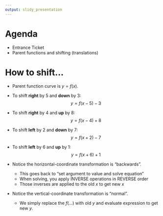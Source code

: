 ```yaml
---
output: slidy_presentation
---
```


# Agenda

* Entrance Ticket
* Parent functions and shifting (translations)

# How to shift...

* Parent function curve is $y=f(x)$.

* To shift **right** by 5 and **down** by 3:
$$y=f(x-5)-3$$
* To shift **right** by 4 and **up** by 8:
$$y=f(x-4)+8$$
* To shift **left** by 2 and **down** by 7:
$$y=f(x+2)-7$$
* To shift **left** by 6 and **up** by 1:
$$y=f(x+6)+1$$
* Notice the horizontal-coordinate transformation is "backwards".
    * This goes back to "set argument to value and solve equation"
    * When solving, you apply INVERSE operations in REVERSE order
    * Those inverses are applied to the old $x$ to get new $x$
* Notice the vertical-coordinate transformation is "normal".
    * We simply replace the $f(\ldots)$ with old $y$ and evaluate expression to get new $y$.




